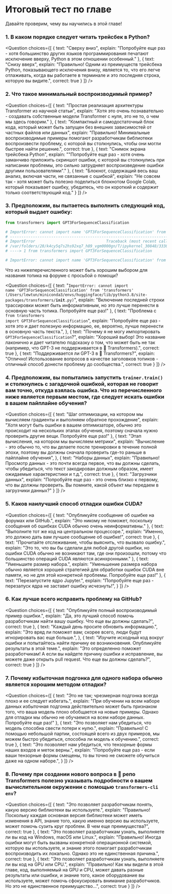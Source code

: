 <!-- DISABLE-FRONTMATTER-SECTIONS -->

# Итоговый тест по главе

<CourseFloatingBanner
    chapter={8}
    classNames="absolute z-10 right-0 top-0"
/>

Давайте проверим, чему вы научились в этой главе!

### 1. В каком порядке следует читать трейсбек в Python?

<Question
	choices={[
		{
			text: "Сверху вниз",
			explain: "Попробуйте еще раз - хотя большинство других языков программирования печатают исключение вверху, Python в этом отношении особенный."
		},
		{
			text: "Снизу вверх",
			explain: "Правильно! Одним из преимуществ трейсбека Python, показывающего исключения внизу, является то, что его легче отлаживать, когда вы работаете в терминале и это последняя строка, которую вы видите.",
			correct: true
		}
	]}
/>

### 2. Что такое минимальный воспроизводимый пример?

<Question
	choices={[
		{
			text: "Простая реализация архитектуры Transformer из научной статьи",
			explain: "Хотя это очень познавательно - создавать собственные модели Transformer с нуля, это не то, о чем мы здесь говорим."
		},
		{
			text: "Компактный и самодостаточный блок кода, который может быть запущен без внешних зависимостей от частных файлов или данных",
			explain: "Правильно! Минимальные воспроизводимые примеры помогают разработчикам библиотеки воспроизвести проблему, с которой вы столкнулись, чтобы они могли быстрее найти решение.",
			correct: true
		},
		{
			text: "Снимок экрана трейсбека Python",
			explain: ""Попробуйте еще раз - хотя очень заманчиво приложить скриншот ошибки, с которой вы столкнулись при написании проблемы, это сильно затрудняет воспроизведение ошибки другими пользователями"."
		},
		{
			text: "Блокнот, содержащий весь ваш анализ, включая части, не связанные с ошибкой",
			explain: "Не совсем так - хотя может быть полезно поделиться блокнотом Google Colab, который показывает ошибку, убедитесь, что он короткий и содержит только соответствующий код."
		}
	]}
/>

### 3. Предположим, вы пытаетесь выполнить следующий код, который выдает ошибку:

```py
from transformers import GPT3ForSequenceClassification

# ImportError: cannot import name 'GPT3ForSequenceClassification' from 'transformers' (/Users/lewtun/miniconda3/envs/huggingface/lib/python3.8/site-packages/transformers/__init__.py)
# ---------------------------------------------------------------------------
# ImportError                               Traceback (most recent call last)
# /var/folders/28/k4cy5q7s2hs92xq7_h89_vgm0000gn/T/ipykernel_30848/333858878.py in <module>
# ----> 1 from transformers import GPT3ForSequenceClassification

# ImportError: cannot import name 'GPT3ForSequenceClassification' from 'transformers' (/Users/lewtun/miniconda3/envs/huggingface/lib/python3.8/site-packages/transformers/__init__.py)
```

Что из нижеперечисленного может быть хорошим выбором для названия топика на форуме с просьбой о помощи?

<Question
	choices={[
		{
			text: "<code>ImportError: cannot import name 'GPT3ForSequenceClassification' from 'transformers' (/Users/lewtun/miniconda3/envs/huggingface/lib/python3.8/site-packages/transformers/__init__.py)</code>",
			explain: "Включение последней строки трассировки может быть информативным, но это лучше перенести в основную часть топика. Попробуйте еще раз!"
		},
		{
			text: "Проблема с <code>from transformers import GPT3ForSequenceClassification</code>",
			explain: "Попробуйте еще раз - хотя это и дает полезную информацию, ее, вероятно, лучше перенести в основную часть текста.",
		},
		{
			text: "Почему я не могу импортировать <code>GPT3ForSequenceClassification</code>?",
			explain: "Хороший выбор! Это название лаконично и дает читателю подсказку о том, что может быть не так (например, что GPT-3 не поддерживается в 🤗 Transformers).",
			correct: true
		},
		{
			text: "Поддерживается ли GPT-3 в 🤗 Transformers?",
			explain: "Отлично! Использование вопросов в качестве заголовков топиков - отличный способ донести проблему до сообщества.",
			correct: true
		}
	]}
/>

### 4. Предположим, вы попытались запустить `trainer.train()` и столкнулись с загадочной ошибкой, которая не говорит вам точно, откуда взялась ошибка. Что из перечисленного ниже является первым местом, где следует искать ошибки в вашем пайплайне обучения?

<Question
	choices={[
		{
			text: "Шаг оптимизации, на котором мы вычисляем градиенты и выполняем обратное прохождение",
			explain: "Хотя могут быть ошибки в вашем оптимизаторе, обычно это происходит на нескольких этапах обучения, поэтому сначала нужно проверить другие вещи. Попробуйте еще раз!"
		},
		{
			text: "Этап вычисления, на котором мы вычисляем метрики",
			explain: "Вычисление - это обычно то, что вы делаете после тренировки в течение полной эпохи, поэтому вы должны сначала проверить где-то раньше в пайплайне обучения",
		},
		{
			text: "Наборы данных",
			explain: "Правильно! Просмотр данных - это почти всегда первое, что вы должны сделать, чтобы убедиться, что текст закодирован должным образом, имеет ожидаемые характеристики и т.д.",
			correct: true
		},
		{
			text: "Загрузчики данных",
			explain: "Попробуйте еще раз - это очень близко к первому, что вы должны проверить. Вы помните, какой объект мы передаем в загрузчики данных?"
		}
	]}
/>

### 5. Каков наилучший способ отладки ошибки CUDA?

<Question
	choices={[
		{
			text: "Опубликуйте сообщение об ошибке на форумах или GitHub.",
			explain: "Это никому не поможет, поскольку сообщения об ошибках CUDA обычно очень неинформативны."
		},
		{
			text: "Выполните тот же код на центральном процессоре.",
			explain: "Именно, это должно дать вам лучшее сообщение об ошибке!",
			correct: true
		},
		{
			text: "Прочитайте отслеживание, чтобы выяснить, что вызвало ошибку.",
			explain: "Это то, что вы бы сделали для любой другой ошибки, но ошибки CUDA обычно не возникают там, где они произошли, потому что большинство операций CUDA являются асинхронными."
		},
		{
			text: "Уменьшите размер набора.",
			explain: "Уменьшение размера набора обычно является хорошей стратегией для обработки ошибок CUDA вне памяти, но не для этой конкретной проблемы. Попробуйте еще раз!"
		},
		{
			text: "Перезапустите ядро Jupyter.",
			explain: "Попробуйте еще раз - перезапуск ядра не заставит ошибку исчезнуть!",
		}
	]}
/>

### 6. Как лучше всего исправить проблему на GitHub?

<Question
	choices={[
		{
			text: "Опубликуйте полный воспроизводимый пример ошибки.",
			explain: "Да, это лучший способ помочь разработчикам найти вашу ошибку. Что еще вы должны сделать?",
			correct: true
		},
		{
			text: "Каждый день просите обновить информацию.",
			explain: "Это вряд ли поможет вам; скорее всего, люди будут игнорировать вас еще больше.",
		},
		{
			text: "Изучите исходный код вокруг ошибки и попытайтесь найти причину ее возникновения. Опубликуйте результаты в этой теме.",
			explain: "Это определенно поможет разработчикам! А если вы найдете причину ошибки и исправление, вы можете даже открыть pull request. Что еще вы должны сделать?",
			correct: true
		}
	]}
/>

### 7. Почему избыточная подгонка для одного набора обычно является хорошим методом отладки?

<Question
	choices={[
		{
			text: "Это не так; чрезмерная подгонка всегда плохо и ее следует избегать.",
			explain: "При обучении на всем наборе данных избыточная подгонка действительно может быть признаком того, что ваша модель плохо обобщается на новые примеры. Однако для отладки мы обычно не обучаемся на всем наборе данных. Попробуйте еще раз!"
		},
		{
			text: "Это позволяет нам убедиться, что модель способна свести потери к нулю.",
			explain: "Правильно! С помощью небольшой партии, состоящей всего из двух примеров, мы можем быстро убедиться, способна ли модель к обучению.",
			correct: true
		},
		{
			text: "Это позволяет нам убедиться, что тензорные формы наших входов и меток верны.",
			explain: "Попробуйте еще раз - если ваши тензорные формы смещены, то вы точно не сможете обучиться даже на одном наборе.",
		}
	]}
/>

### 8. Почему при создании нового вопроса в 🤗 репо Transformers полезно указывать подробности о вашем вычислительном окружении с помощью `transformers-cli env`?

<Question
	choices={[
		{
			text: "Это позволяет разработчикам понять, какую версию библиотеки вы используете.",
			explain: "Правильно! Поскольку каждая основная версия библиотеки может иметь изменения в API, знание того, какую именно версию вы используете, может помочь сузить круг проблем. В чем еще преимущества?",
			correct: true
		},
		{
			text: "Это позволяет разработчикам узнать, выполняете ли вы код на Windows, macOS или Linux.",
			explain: "Правильно! Иногда ошибки могут быть вызваны конкретной операционной системой, которую вы используете, и знание этого помогает разработчикам воспроизводить их локально. Однако это не единственная причина.",
			correct: true
		},
		{
			text: "Это позволяет разработчикам узнать, выполняете ли вы код на GPU или CPU.",
			explain: "Правильно! Как мы видели в этой главе, код, выполняемый на GPU и CPU, может давать разные результаты или ошибки, и знание того, какое оборудование вы используете, может помочь сфокусировать внимание разработчиков. Но это не единственное преимущество...",
			correct: true
		}
	]}
/>
